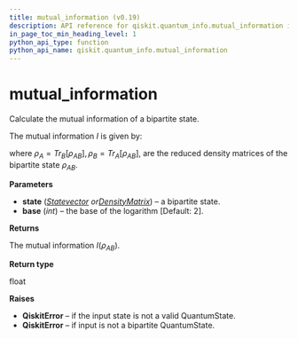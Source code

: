 ```yaml
---
title: mutual_information (v0.19)
description: API reference for qiskit.quantum_info.mutual_information in qiskit v0.19
in_page_toc_min_heading_level: 1
python_api_type: function
python_api_name: qiskit.quantum_info.mutual_information
---
```


<span id="mutual-information" />

# mutual\_information

<Function id="qiskit.quantum_info.mutual_information" isDedicatedPage={true} github="https://github.com/qiskit/qiskit/tree/stable/0.14/qiskit/quantum_info/states/measures.py" signature="mutual_information(state, base=2)">
  Calculate the mutual information of a bipartite state.

  The mutual information $I$ is given by:

  where $\rho_A=Tr_B[\rho_{AB}], \rho_B=Tr_A[\rho_{AB}]$, are the reduced density matrices of the bipartite state $\rho_{AB}$.

  **Parameters**

  *   **state** ([*Statevector*](qiskit.quantum_info.Statevector "qiskit.quantum_info.Statevector")  *or*[*DensityMatrix*](qiskit.quantum_info.DensityMatrix "qiskit.quantum_info.DensityMatrix")) – a bipartite state.
  *   **base** (*int*) – the base of the logarithm \[Default: 2].

  **Returns**

  The mutual information $I(\rho_{AB})$.

  **Return type**

  float

  **Raises**

  *   **QiskitError** – if the input state is not a valid QuantumState.
  *   **QiskitError** – if input is not a bipartite QuantumState.
</Function>

